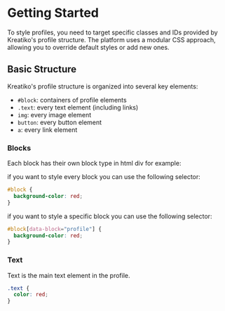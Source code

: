# Getting Started

To style profiles, you need to target specific classes and IDs provided by Kreatiko's profile structure. The platform uses a modular CSS approach, allowing you to override default styles or add new ones.

## Basic Structure

Kreatiko's profile structure is organized into several key elements:

- `#block`: containers of profile elements
- `.text`: every text element (including links)
- `img`: every image element
- `button`: every button element
- `a`: every link element

### Blocks

Each block has their own block type in html div for example:

if you want to style every block you can use the following selector:

```css
#block {
  background-color: red;
}
```

if you want to style a specific block you can use the following selector:

```css
#block[data-block="profile"] {
  background-color: red;
}
```

### Text

Text is the main text element in the profile.

```css
.text {
  color: red;
}
```